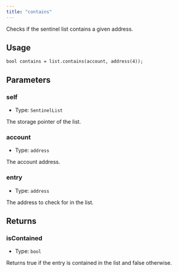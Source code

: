 ```yaml
---
title: "contains"
---
```



Checks if the sentinel list contains a given address.

## Usage

```solidity
bool contains = list.contains(account, address(4));
```

## Parameters

### self

- Type: `SentinelList`

The storage pointer of the list.

### account

- Type: `address`

The account address.

### entry

- Type: `address`

The address to check for in the list.

## Returns

### isContained

- Type: `bool`

Returns true if the entry is contained in the list and false otherwise.
